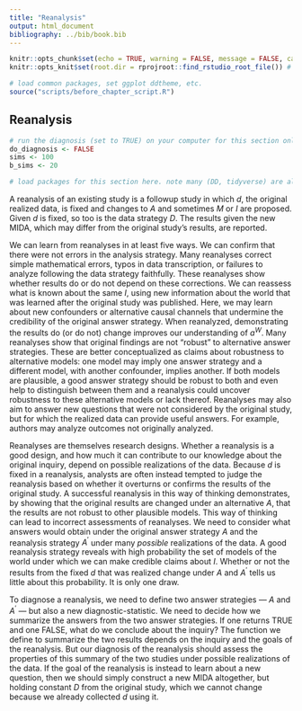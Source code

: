 ```yaml
---
title: "Reanalysis"
output: html_document
bibliography: ../bib/book.bib 
---
```


<!-- note do_bookdown is set in index.rmd, so we know if you're running just this .Rmd or compiling the book-->
```r
knitr::opts_chunk$set(echo = TRUE, warning = FALSE, message = FALSE, cache = FALSE)
knitr::opts_knit$set(root.dir = rprojroot::find_rstudio_root_file()) # files are all relative to RStudio project home
```

```r
# load common packages, set ggplot ddtheme, etc.
source("scripts/before_chapter_script.R")
```

<!-- start post here, do not edit above -->

## Reanalysis

<!-- make sure to rename the section title below -->

```r
# run the diagnosis (set to TRUE) on your computer for this section only before pushing to Github. no diagnosis will ever take place on github.
do_diagnosis <- FALSE
sims <- 100
b_sims <- 20
```

```r
# load packages for this section here. note many (DD, tidyverse) are already available, see scripts/package-list.R
```

A reanalysis of an existing study is a followup study in which $d$, the original realized data, is fixed and changes to $A$ and sometimes $M$ or $I$ are proposed. Given $d$ is fixed, so too is the data strategy $D$. The results given the new MIDA, which may differ from the original study's results, are reported. 

We can learn from reanalyses in at least five ways. We can confirm that there were not errors in the analysis strategy. Many reanalyses correct simple mathematical errors, typos in data transcription, or failures to analyze following the data strategy faithfully. These reanalyses show whether results do or do not depend on these corrections. We can reassess what is known about the same $I$, using new information about the world that was learned after the original study was published. Here, we may learn about new confounders or alternative causal channels that undermine the credibility of the original answer strategy. When reanalyzed, demonstrating the results do (or do not) change improves our understanding of $a^W$. Many reanalyses show that original findings are not "robust" to alternative answer strategies. These are better conceptualized as claims about robustness to alternative models: one model may imply one answer strategy and a different model, with another confounder, implies another. If both models are plausible, a good answer strategy should be robust to both and even help to distinguish between them and a reanalysis could uncover robustness to these alternative models or lack thereof. Reanalyses may also aim to answer new questions that were not considered by the original study, but for which the realized data can provide useful answers. For example, authors may analyze outcomes not originally analyzed.

Reanalyses are themselves research designs. Whether a reanalysis is a good design, and how much it can contribute to our knowledge about the original inquiry, depend on possible realizations of the data. Because $d$ is fixed in a reanalysis, analysts are often instead tempted to judge the reanalysis based on whether it overturns or confirms the results of the original study. A successful reanalysis in this way of thinking demonstrates, by showing that the original results are changed under an alternative $A$, that the results are not robust to other plausible models. This way of thinking can lead to incorrect assessments of reanalyses. We need to consider what answers would obtain under the original answer strategy $A$ and the reanalysis strategy $A^{\prime}$ under many *possible* realizations of the data. A good reanalysis strategy reveals with high probability the set of models of the world under which we can make credible claims about $I$. Whether or not the results from the fixed $d$ that was realized change under $A$ and $A^{\prime}$ tells us little about this probability. It is only one draw. 

To diagnose a reanalysis, we need to define two answer strategies --- $A$ and $A^{\prime}$ --- but also a new diagnostic-statistic. We need to decide how we summarize the answers from the two answer strategies. If one returns TRUE and one FALSE, what do we conclude about the inquiry? The function we define to summarize the two results depends on the inquiry and the goals of the reanalysis. But our diagnosis of the reanalysis should assess the properties of this summary of the two studies under possible realizations of the data. If the goal of the reanalysis is instead to learn about a new question, then we should simply construct a new MIDA altogether, but holding constant $D$ from the original study, which we cannot change because we already collected $d$ using it.

<!-- how do we update from the reanalysis research design (the original design plus the reanalysis of d)? -->
<!-- -- the design is the research design from before with two sets of estimates from two different A's -->
<!-- -- need an aggregation function (decisionmaking function) that converts the two sets of results into a decision or posterior -->

<!-- what can be learned from reanalysis? -->
<!-- (1) confirm there were not errors (consider changing A only) -->
<!-- (2) reassess what is known about the same inquiry, using new information about the world (change M, change A to suit new M) -->
<!-- (3) learn something new from the data about another node or edge or a different summary about the same ones (change I and possibly A to match it; possibly M if a node was missing; possibly add data) -->
<!-- (4) assess "robustness" of findings - point to discussion of this in answer strategy (or move it here) (change A) -->
<!-- (5) update M based on new research and assess what d can tell us from this study (change M and possibly I, possibly A to fit changed M and I) -->

<!-- how can we assess the properties of a *reanalysis*? diagnose changed MIDA. important to not condition on d, the design includes the actual D, and we need to consider what results d' we would get from the reanalysis under different realizations of D. -->

<!-- there are now two A's, so need to specify a decision function about how to integrate the two findings. this could be throw away the old a, or combine them in some way. if it's a "robustness" to alternative A, then you may want to combine not throw out for example. it's crucial to specify how you do that, that's part of the answer strategy. -->

<!-- ## Example -->

<!-- Knox, Lowe, and Mummolo (2020) (https://www.cambridge.org/core/journals/american-political-science-review/article/administrative-records-mask-racially-biased-policing/66BC0F9998543868BB20F241796B79B8) study the statistical biases that accompany estimates of racial bias in police use of force when presence in the dataset (being stopped by police) is conditioned on an outcome that is a downstream consequence of race. They show the estimate is not identified unless additional modelling assumptions are brought to bear. -->

<!-- Gaebler et al. (2020) (https://5harad.com/papers/post-treatment-bias.pdf) study the same question and make such modeling assumptions (subset ignorability, definition 2). -->

<!-- In a twitter thread (https://twitter.com/jonmummolo/status/1275790509647241222?s=20), Mummolo shows the three DAGs that are compatible with subset ignorability. We agree with Mummolo that these DAGs assume away causal paths that are very plausible. -->

<!-- ![DAG](figures/mummolo_dag.png) -->

<!-- This document provides a design declaration for this setting and shows how estimates of the controlled direct effect (effect of race on force among the stopped) are biased unless those paths are set to zero by assumption. -->

<!-- Design Declaration -->

<!-- There are four variables: (D: minority, M: stop, U: suspicion (unobserved), Y: force) and five paths: -->

<!-- ```{r} -->
<!-- D_M = 1 # effect of minority on stop -->
<!-- U_M = 1 # effect of suspicion on stop -->
<!-- D_Y = 1 # effect of minority on force -->
<!-- U_Y = 1 # effect of suspicion on force -->
<!-- M_Y = 1 # effect of stop on force -->
<!-- ``` -->

<!-- This basic design allows all five paths. -->

<!-- ```{r} -->
<!-- design_1 <- -->
<!--   declare_population(N = 1000, -->
<!--                      D = rbinom(N, size = 1, prob = 0.5), -->
<!--                      U = rnorm(N)) + -->
<!--   declare_potential_outcomes(M ~ rbinom(N, size = 1, prob = pnorm(D_M * -->
<!--                                                                     D + U_M * U)), -->
<!--                              assignment_variable = "D") + -->
<!--   declare_reveal(M, D) + -->
<!--   declare_potential_outcomes(Y ~ rnorm(N, D_Y * D + M_Y * M + U_Y * U), -->
<!--                              conditions = list(D = c(0, 1), M = c(0, 1))) + -->
<!--   declare_reveal(outcome_variables = "Y", -->
<!--                  assignment_variables = c("D", "M")) + -->
<!--   declare_estimand(CDE = mean(Y_D_1_M_1 - Y_D_0_M_1)) + -->
<!--   declare_estimator(Y ~ D, subset = M == 1, estimand = "CDE") -->
<!-- ``` -->

<!-- We redesign the design 3 times, removing one path at a time, then simulate all four designs. -->

<!-- ```{r, message=FALSE} -->
<!-- # no effect of D on M -->
<!-- design_2 <- redesign(design_1, D_M = 0) -->

<!-- # no effect of U on M -->
<!-- design_3 <- redesign(design_1, U_M = 0) -->

<!-- # no effect of U on Y -->
<!-- design_4 <- redesign(design_1, U_Y = 0) -->
<!-- ``` -->

<!-- This chunk is set to `echo = TRUE` and `eval = do_diagnosis` -->
<!-- ```{r, eval = do_diagnosis & !exists("do_bookdown")} -->
<!-- simulations <- simulate_designs(design_1, design_2, design_3, design_4, sims = sims) -->
<!-- ``` -->

<!-- Right after you do simulations, you want to save the simulations rds. -->

<!-- ```{r, echo = FALSE, purl = FALSE} -->
<!-- # figure out where the dropbox path is, create the directory if it doesn't exist, and name the RDS file -->
<!-- rds_file_path <- paste0(get_dropbox_path("policing"), "/simulations_policing.RDS") -->
<!-- if (do_diagnosis & !exists("do_bookdown")) { -->
<!--   write_rds(simulations, path = rds_file_path) -->
<!-- } -->
<!-- simulations <- read_rds(rds_file_path) -->
<!-- ``` -->


<!-- ```{r, echo=FALSE, message = FALSE} -->

<!-- simulations <- -->
<!--   simulations %>% -->
<!--   mutate(`Assumed DAG` = factor( -->
<!--     design_label, -->
<!--     levels = c("design_1", "design_2", "design_3", "design_4"), -->
<!--     labels = c( -->
<!--       "All paths possible", -->
<!--       "no effect of D on M", -->
<!--       "no effect of U on M", -->
<!--       "no effect of U on Y" -->
<!--     ) -->
<!--   )) -->

<!-- summary_df <- -->
<!--   simulations %>% -->
<!--   group_by(`Assumed DAG`) %>% -->
<!--   summarise( -->
<!--     mean_estimand = mean(estimand), -->
<!--     mean_estimate = mean(estimate), -->
<!--     bias = mean(estimate - estimand) -->
<!--   ) %>% -->
<!--   pivot_longer(cols = c("mean_estimand", "mean_estimate")) -->
<!-- ``` -->

<!-- This plot confirms that unless one of those implausible assumptions hold, estimates of the CDE are biased. -->

<!-- ```{r, echo=FALSE} -->
<!-- ggplot(simulations, aes(estimate)) + -->
<!--   geom_histogram(bins = 50) + -->
<!--   geom_vline(data = summary_df, aes(xintercept = value, color = name)) + -->
<!--   facet_wrap(~`Assumed DAG`) + -->
<!--   xlab("Simulated CDE estimates") + -->
<!--   theme_bw() + -->
<!--   theme(legend.position = "bottom", -->
<!--         strip.background = element_blank(), -->
<!--         axis.title.y = element_blank(), -->
<!--         legend.title = element_blank()) -->
<!-- ``` -->

<!-- ### Grab bag -->

<!-- - @Clemens2017 on taxonomy of these kinds of efforts -->
<!-- - if you're going to use d to learn about a different M for a different I, you need to understand their D -->
